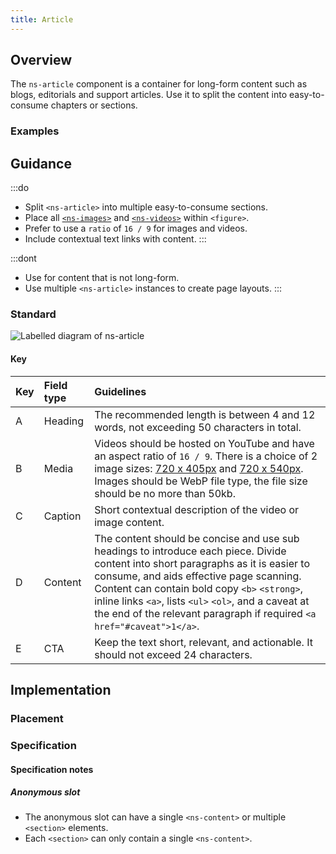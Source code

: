 ```yaml
---
title: Article
---
```




## Overview

<CompDetails name={componentName} />

The `ns-article` component is a container for long-form content such as blogs, editorials and support articles. Use it to split the content into easy-to-consume chapters or sections.

### Examples

<ExampleViewer type="standard" />

## Guidance

:::do
- Split `<ns-article>` into multiple easy-to-consume sections.
- Place all [`<ns-images>`](/components/ns-image) and [`<ns-videos>`](/components/ns-video) within `<figure>`.
- Prefer to use a `ratio` of `16 / 9`  for images and videos.
- Include contextual text links with content.
:::

:::dont
- Use for content that is not long-form.
- Use multiple `<ns-article>` instances to create page layouts.
:::

### Standard

![Labelled diagram of ns-article](@assets/components/ns-article/guidance.webp)

#### Key

| Key | Field type | Guidelines |
| :--- | :--- | :--- |
| <span class="marker">A</span> | Heading | The recommended length is between 4 and 12 words, not exceeding 50 characters in total. |
| <span class="marker">B</span> | Media | Videos should be hosted on YouTube and have an aspect ratio of `16 / 9`. There is a choice of 2 image sizes: [720 x 405px](/guidelines/assets#720x405px) and [720 x 540px](/guidelines/assets#720x540px). Images should be WebP file type, the file size should be no more than 50kb. |
| <span class="marker">C</span> | Caption | Short contextual description of the video or image content. |
| <span class="marker">D</span> | Content | The content should be concise and use sub headings to introduce each piece. Divide content into short paragraphs as it is easier to consume, and aids effective page scanning. Content can contain bold copy `<b>` `<strong>`, inline links `<a>`, lists `<ul>` `<ol>`, and a caveat at the end of the relevant paragraph if required `<a href="#caveat">1</a>`. |
| <span class="marker">E</span> | CTA | Keep the text short, relevant, and actionable. It should not exceed 24 characters. |

## Implementation

### Placement

<Placement name={componentName} />

### Specification

<Specification name={componentName} />

#### Specification notes

##### Anonymous slot

- The anonymous slot can have a single `<ns-content>` or multiple `<section>` elements.
- Each `<section>` can only contain a single `<ns-content>`.

